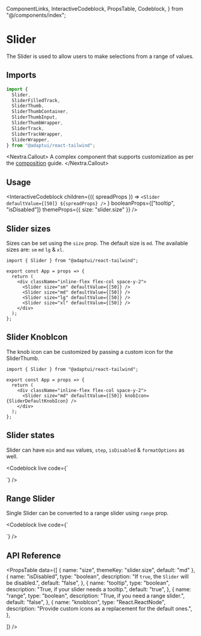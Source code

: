  ComponentLinks,
  InteractiveCodeblock,
  PropsTable,
  Codeblock,
} from "@/components/index";

# Slider

The Slider is used to allow users to make selections from a range of values.

<ComponentLinks github="slider" theme="slider" story="forms-slider" />

## Imports

```js
import {
  Slider,
  SliderFilledTrack,
  SliderThumb,
  SliderThumbContainer,
  SliderThumbInput,
  SliderThumbWrapper,
  SliderTrack,
  SliderTrackWrapper,
  SliderWrapper,
} from "@adaptui/react-tailwind";
```

<Nextra.Callout>
  A complex component that supports customization as per the
  [composition](/docs/composition) guide.
</Nextra.Callout>

## Usage

<InteractiveCodeblock
  children={({ spreadProps }) =>
    `<Slider defaultValue={[50]} ${spreadProps} />`
  }
  booleanProps={["tooltip", "isDisabled"]}
  themeProps={{ size: "slider.size" }}
/>

## Slider sizes

Sizes can be set using the `size` prop. The default size is `md`. The available
sizes are: `sm` `md` `lg` & `xl`.

<Codeblock live noInline>

```
import { Slider } from "@adaptui/react-tailwind";

export const App = props => {
  return (
    <div className="inline-flex flex-col space-y-2">
      <Slider size="sm" defaultValue={[50]} />
      <Slider size="md" defaultValue={[50]} />
      <Slider size="lg" defaultValue={[50]} />
      <Slider size="xl" defaultValue={[50]} />
    </div>
  );
};

```

</Codeblock>

## Slider KnobIcon

The knob icon can be customized by passing a custom icon for the SliderThumb.

<Codeblock live noInline>

```
import { Slider } from "@adaptui/react-tailwind";

export const App = props => {
  return (
    <div className="inline-flex flex-col space-y-2">
      <Slider size="md" defaultValue={[50]} knobIcon={SliderDefaultKnobIcon} />
    </div>
  );
};
```

</Codeblock>

## Slider states

Slider can have `min` and `max` values, `step`, `isDisabled` & `formatOptions`
as well.

<Codeblock
  live
  code={`
<div className="inline-flex flex-col space-y-2">
  <Slider size="md" defaultValue={[50]} minValue={20} maxValue={80} />
  <Slider size="md" defaultValue={[50]} minValue={20} maxValue={80} step={10} />
  <Slider size="md" defaultValue={[50]} minValue={20} maxValue={80} step={10} isDisabled={true} />
  <Slider size="md" defaultValue={[50]} formatOptions={{
      style: "unit",
      unit: "celsius",
      unitDisplay: "narrow",
    }} />
</div>
`}
/>

## Range Slider

Single Slider can be converted to a range slider using `range` prop.

<Codeblock
  live
  code={`
<div className="inline-flex flex-col space-y-2">
  <Slider size="md" defaultValue={[33, 66]} range />
</div>
`}
/>

## API Reference

<PropsTable
  data={[
    { name: "size", themeKey: "slider.size", default: "md" },
    {
      name: "isDisabled",
      type: "boolean",
      description: "If `true`, the `Slider` will be disabled.",
      default: "false",
    },
    {
      name: "tooltip",
      type: "boolean",
      description: "True, if your slider needs a tooltip.",
      default: "true",
    },
    {
      name: "range",
      type: "boolean",
      description: "True, if you need a range slider.",
      default: "false",
    },
    {
      name: "knobIcon",
      type: "React.ReactNode",
      description: "Provide custom icons as a replacement for the default ones.",
    },

]} />
